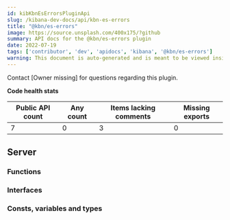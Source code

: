 ```yaml
---
id: kibKbnEsErrorsPluginApi
slug: /kibana-dev-docs/api/kbn-es-errors
title: "@kbn/es-errors"
image: https://source.unsplash.com/400x175/?github
summary: API docs for the @kbn/es-errors plugin
date: 2022-07-19
tags: ['contributor', 'dev', 'apidocs', 'kibana', '@kbn/es-errors']
warning: This document is auto-generated and is meant to be viewed inside our experimental, new docs system. Reach out in #docs-engineering for more info.
---
```




Contact [Owner missing] for questions regarding this plugin.

**Code health stats**

| Public API count  | Any count | Items lacking comments | Missing exports |
|-------------------|-----------|------------------------|-----------------|
| 7 | 0 | 3 | 0 |

## Server

### Functions
<DocDefinitionList data={kbnEsErrorsObj.server.functions}/>

### Interfaces
<DocDefinitionList data={kbnEsErrorsObj.server.interfaces}/>

### Consts, variables and types
<DocDefinitionList data={kbnEsErrorsObj.server.misc}/>

